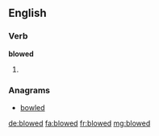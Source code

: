 ==English==

===Verb===
'''blowed'''
# {{context|dialect}} {{past of|blow}}

===Anagrams===
* [[bowled#English|bowled]]

[[de:blowed]]
[[fa:blowed]]
[[fr:blowed]]
[[mg:blowed]]
